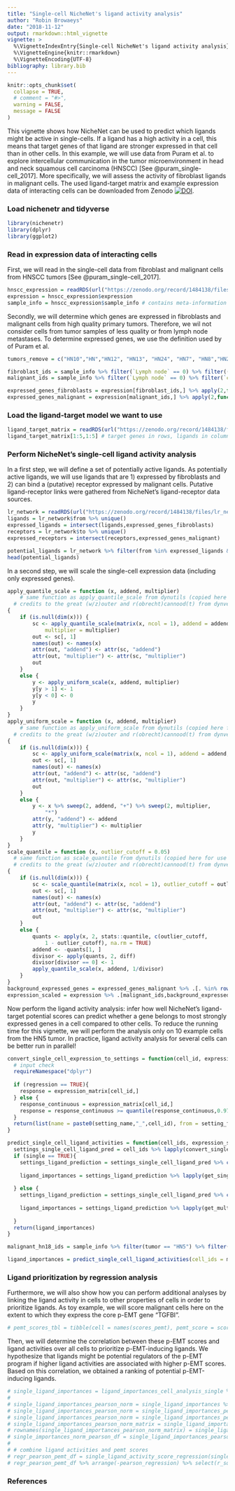 ```yaml
---
title: "Single-cell NicheNet's ligand activity analysis"
author: "Robin Browaeys"
date: "2018-11-12"
output: rmarkdown::html_vignette
vignette: >
  %\VignetteIndexEntry{Single-cell NicheNet's ligand activity analysis}
  %\VignetteEngine{knitr::rmarkdown}
  %\VignetteEncoding{UTF-8}
bibliography: library.bib
---
```


<!-- github markdown built using 
rmarkdown::render("vignettes/ligand_activity_single_cell.Rmd", output_format = "github_document")
-->

```r
knitr::opts_chunk$set(
  collapse = TRUE,
  # comment = "#>",
  warning = FALSE,
  message = FALSE
)
```

This vignette shows how NicheNet can be used to predict which ligands might be active in single-cells. If a ligand has a high activity in a cell, this means that target genes of that ligand are stronger expressed in that cell than in other cells. In this example, we will use data from Puram et al. to explore intercellular communication in the tumor microenvironment in head and neck squamous cell carcinoma (HNSCC) [See @puram_single-cell_2017]. More specifically, we will assess the activity of fibroblast ligands in malignant cells. The used ligand-target matrix and example expression data of interacting cells can be downloaded from Zenodo [![DOI](https://zenodo.org/badge/DOI/10.5281/zenodo.1484138.svg)](https://doi.org/10.5281/zenodo.1484138).

### Load nichenetr and tidyverse

```r
library(nichenetr)
library(dplyr)
library(ggplot2)
```

### Read in expression data of interacting cells

First, we will read in the single-cell data from fibroblast and malignant cells from HNSCC tumors [See @puram_single-cell_2017].

```r
hnscc_expression = readRDS(url("https://zenodo.org/record/1484138/files/hnscc_expression.rds"))
expression = hnscc_expression$expression
sample_info = hnscc_expression$sample_info # contains meta-information about the cells
```

Secondly, we will determine which genes are expressed in fibroblasts and malignant cells from high quality primary tumors. Therefore, we wil not consider cells from tumor samples of less quality or from lymph node metastases. To determine expressed genes, we use the definition used by of Puram et al.

```r
tumors_remove = c("HN10","HN","HN12", "HN13", "HN24", "HN7", "HN8","HN23")

fibroblast_ids = sample_info %>% filter(`Lymph node` == 0) %>% filter((tumor %in% tumors_remove == FALSE)) %>% filter(`non-cancer cell type` == "Fibroblast") %>% .$cell
malignant_ids = sample_info %>% filter(`Lymph node` == 0) %>% filter(`classified  as cancer cell` == 1) %>% filter((tumor %in% tumors_remove == FALSE)) %>% .$cell

expressed_genes_fibroblasts = expression[fibroblast_ids,] %>% apply(2,function(x){10*(2**x - 1)}) %>% apply(2,function(x){log2(mean(x) + 1)}) %>% .[. >= 4] %>% names()
expressed_genes_malignant = expression[malignant_ids,] %>% apply(2,function(x){10*(2**x - 1)}) %>% apply(2,function(x){log2(mean(x) + 1)}) %>% .[. >= 4] %>% names()

```

### Load the ligand-target model we want to use

```r
ligand_target_matrix = readRDS(url("https://zenodo.org/record/1484138/files/ligand_target_matrix.rds"))
ligand_target_matrix[1:5,1:5] # target genes in rows, ligands in columns
```

### Perform NicheNet's single-cell ligand activity analysis

In a first step, we will define a set of potentially active ligands. As potentially active ligands, we will use ligands that are 1) expressed by fibroblasts and 2) can bind a (putative) receptor expressed by malignant cells. Putative ligand-receptor links were gathered from NicheNet's ligand-receptor data sources.

```r
lr_network = readRDS(url("https://zenodo.org/record/1484138/files/lr_network.rds"))
ligands = lr_network$from %>% unique()
expressed_ligands = intersect(ligands,expressed_genes_fibroblasts)
receptors = lr_network$to %>% unique()
expressed_receptors = intersect(receptors,expressed_genes_malignant)

potential_ligands = lr_network %>% filter(from %in% expressed_ligands & to %in% expressed_receptors) %>% .$from %>% unique()
head(potential_ligands)
```

In a second step, we will scale the single-cell expression data (including only expressed genes).

```r
apply_quantile_scale = function (x, addend, multiplier)
    # same function as apply_quantile_scale from dynutils (copied here for use in vignette to avoid having dynutils as dependency)
  # credits to the great (w/z)outer and r(obrecht)cannood(t) from dynverse (https://github.com/dynverse)! 
{
    if (is.null(dim(x))) {
        sc <- apply_quantile_scale(matrix(x, ncol = 1), addend = addend, 
            multiplier = multiplier)
        out <- sc[, 1]
        names(out) <- names(x)
        attr(out, "addend") <- attr(sc, "addend")
        attr(out, "multiplier") <- attr(sc, "multiplier")
        out
    }
    else {
        y <- apply_uniform_scale(x, addend, multiplier)
        y[y > 1] <- 1
        y[y < 0] <- 0
        y
    }
}
apply_uniform_scale = function (x, addend, multiplier) 
    # same function as apply_uniform_scale from dynutils (copied here for use in vignette to avoid having dynutils as dependency)
  # credits to the great (w/z)outer and r(obrecht)cannood(t) from dynverse (https://github.com/dynverse)! 
{
    if (is.null(dim(x))) {
        sc <- apply_uniform_scale(matrix(x, ncol = 1), addend = addend,multiplier = multiplier)
        out <- sc[, 1]
        names(out) <- names(x)
        attr(out, "addend") <- attr(sc, "addend")
        attr(out, "multiplier") <- attr(sc, "multiplier")
        out
    }
    else {
        y <- x %>% sweep(2, addend, "+") %>% sweep(2, multiplier, 
            "*")
        attr(y, "addend") <- addend
        attr(y, "multiplier") <- multiplier
        y
    }
}
scale_quantile = function (x, outlier_cutoff = 0.05) 
  # same function as scale_quantile from dynutils (copied here for use in vignette to avoid having dynutils as dependency)
  # credits to the great (w/z)outer and r(obrecht)cannood(t) from dynverse (https://github.com/dynverse)! 
{
    if (is.null(dim(x))) {
        sc <- scale_quantile(matrix(x, ncol = 1), outlier_cutoff = outlier_cutoff)
        out <- sc[, 1]
        names(out) <- names(x)
        attr(out, "addend") <- attr(sc, "addend")
        attr(out, "multiplier") <- attr(sc, "multiplier")
        out
    }
    else {
        quants <- apply(x, 2, stats::quantile, c(outlier_cutoff, 
            1 - outlier_cutoff), na.rm = TRUE)
        addend <- -quants[1, ]
        divisor <- apply(quants, 2, diff)
        divisor[divisor == 0] <- 1
        apply_quantile_scale(x, addend, 1/divisor)
    }
}
background_expressed_genes = expressed_genes_malignant %>% .[. %in% rownames(ligand_target_matrix)]
expression_scaled = expression %>% .[malignant_ids,background_expressed_genes] %>% scale_quantile()
```

Now perform the ligand activity analysis: infer how well NicheNet's ligand-target potential scores can predict whether a gene belongs to most strongly expressed genes in a cell compared to other cells. To reduce the running time for this vignette, we will perform the analysis only on 10 example cells from the HN5 tumor. In practice, ligand activity analysis for several cells can be better run in parallel!

```r
convert_single_cell_expression_to_settings = function(cell_id, expression_matrix, setting_name, setting_from, regression = FALSE){
  # input check
  requireNamespace("dplyr")
  
  if (regression == TRUE){
    response = expression_matrix[cell_id,]
  } else {
    response_continuous = expression_matrix[cell_id,]
    response = response_continuous >= quantile(response_continuous,0.975)
  }
  return(list(name = paste0(setting_name,"_",cell_id), from = setting_from, response = response))
}

predict_single_cell_ligand_activities = function(cell_ids, expression_scaled,ligand_target_matrix, potential_ligands, single = TRUE,...){
  settings_single_cell_ligand_pred = cell_ids %>% lapply(convert_single_cell_expression_to_settings, expression_scaled, "", potential_ligands)
  if (single == TRUE){
    settings_ligand_prediction = settings_single_cell_ligand_pred %>% convert_settings_ligand_prediction(all_ligands = potential_ligands, validation = FALSE, single = TRUE)
    
    ligand_importances = settings_ligand_prediction %>% lapply(get_single_ligand_importances,ligand_target_matrix = ligand_target_matrix, known = FALSE) %>% bind_rows() %>% mutate(setting = gsub("^_","",setting))
      
  } else {
    settings_ligand_prediction = settings_single_cell_ligand_pred %>% convert_settings_ligand_prediction(all_ligands = potential_ligands, validation = FALSE, single = FALSE)
        
    ligand_importances = settings_ligand_prediction %>% lapply(get_multi_ligand_importances,ligand_target_matrix = ligand_target_matrix, known = FALSE, ...) %>% bind_rows() %>% mutate(setting = gsub("^_","",setting))
      
  }
  return(ligand_importances)
}

malignant_hn18_ids = sample_info %>% filter(tumor == "HN5") %>% filter(`Lymph node` == 0) %>% filter(`classified  as cancer cell` == 1)  %>% .$cell %>% head(10)

ligand_importances = predict_single_cell_ligand_activities(cell_ids = malignant_hn18_ids, expression_scaled = expression_scaled, ligand_target_matrix = ligand_target_matrix, potential_ligands = potential_ligands)

```

### Ligand prioritization by regression analysis

Furthermore, we will also show how you can perform additional analyses by linking the ligand activity in cells to other properties of cells in order to prioritize ligands. As toy example, we will score malignant cells here on the extent to which they express the core p-EMT gene "TGFBI".

```r
# pemt_scores_tbl = tibble(cell = names(scores_pemt), pemt_score = scores_pemt)
```

Then, we will determine the correlation between these p-EMT scores and ligand activities over all cells to prioritize p-EMT-inducing ligands. We hypothesize that ligands might be potential regulators of the p-EMT program if higher ligand activities are associated with higher p-EMT scores. Based on this correlation, we obtained a ranking of potential p-EMT-inducing ligands.

```r
# single_ligand_importances = ligand_importances_cell_analysis_single %>% select(setting, test_ligand, pearson) %>% filter(test_ligand %in% expressed_ligands)
# 
# single_ligand_importances_pearson_norm = single_ligand_importances %>% group_by(setting) %>% mutate(pearson = nichenetr::scaling_modified_zscore(pearson)) %>% ungroup()
# single_ligand_importances_pearson_norm = single_ligand_importances_pearson_norm %>% rename(cell = setting, ligand = test_ligand) 
# single_ligand_importances_pearson_norm = single_ligand_importances_pearson_norm %>% distinct(cell,ligand,pearson) %>% spread(cell, pearson,fill = min(.$pearson)) 
# single_ligand_importances_pearson_norm_matrix = single_ligand_importances_pearson_norm %>% select(-ligand) %>% t() %>% magrittr::set_colnames(single_ligand_importances_pearson_norm$ligand)
# rownames(single_ligand_importances_pearson_norm_matrix) = single_ligand_importances_pearson_norm_matrix %>% rownames() 
# single_importances_norm_pearson_df = single_ligand_importances_pearson_norm_matrix %>% data.frame() %>% rownames_to_column("cell") %>% tbl_df()
# 
# # combine ligand activities and pemt scores
# regr_pearson_pemt_df = single_ligand_activity_score_regression(single_importances_norm_pearson_df,pemt_scores_tbl %>% rename(score = pemt_score))
# regr_pearson_pemt_df %>% arrange(-pearson_regression) %>% select(r_squared, pearson_regression, ligand)
```


### References

